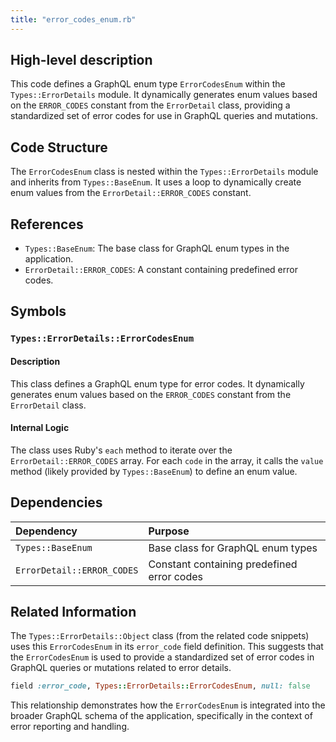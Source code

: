 ```yaml
---
title: "error_codes_enum.rb"
---
```


## High-level description
This code defines a GraphQL enum type `ErrorCodesEnum` within the `Types::ErrorDetails` module. It dynamically generates enum values based on the `ERROR_CODES` constant from the `ErrorDetail` class, providing a standardized set of error codes for use in GraphQL queries and mutations.

## Code Structure
The `ErrorCodesEnum` class is nested within the `Types::ErrorDetails` module and inherits from `Types::BaseEnum`. It uses a loop to dynamically create enum values from the `ErrorDetail::ERROR_CODES` constant.

## References
- `Types::BaseEnum`: The base class for GraphQL enum types in the application.
- `ErrorDetail::ERROR_CODES`: A constant containing predefined error codes.

## Symbols

### `Types::ErrorDetails::ErrorCodesEnum`
#### Description
This class defines a GraphQL enum type for error codes. It dynamically generates enum values based on the `ERROR_CODES` constant from the `ErrorDetail` class.

#### Internal Logic
The class uses Ruby's `each` method to iterate over the `ErrorDetail::ERROR_CODES` array. For each `code` in the array, it calls the `value` method (likely provided by `Types::BaseEnum`) to define an enum value.

## Dependencies
| Dependency | Purpose |
|:-----------|:--------|
| `Types::BaseEnum` | Base class for GraphQL enum types |
| `ErrorDetail::ERROR_CODES` | Constant containing predefined error codes |

## Related Information
The `Types::ErrorDetails::Object` class (from the related code snippets) uses this `ErrorCodesEnum` in its `error_code` field definition. This suggests that the `ErrorCodesEnum` is used to provide a standardized set of error codes in GraphQL queries or mutations related to error details.

```ruby
field :error_code, Types::ErrorDetails::ErrorCodesEnum, null: false
```

This relationship demonstrates how the `ErrorCodesEnum` is integrated into the broader GraphQL schema of the application, specifically in the context of error reporting and handling.